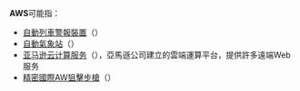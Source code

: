 '''AWS'''可能指：
* [[自動列車警報裝置|自動列車警報裝置]]（{{lang-en|'''A'''utomatic '''W'''arning '''S'''ystem}}）
* [[自動氣象站|自動氣象站]]（{{lang-en|'''A'''utomatic '''W'''eather '''S'''tation}}）
* [[亚马逊云计算服务|亚马逊云计算服务]]（{{lang-en|'''A'''mazon '''W'''eb '''S'''ervices}}），亞馬遜公司建立的雲端運算平台，提供許多遠端Web服务
* [[精密國際AW狙擊步槍|精密國際AW狙擊步槍]]（{{lang-en|'''A'''rctic '''W'''arfare '''S'''uppressed}}）

{{disambig|cat=三字拉丁字母缩写消歧义}}